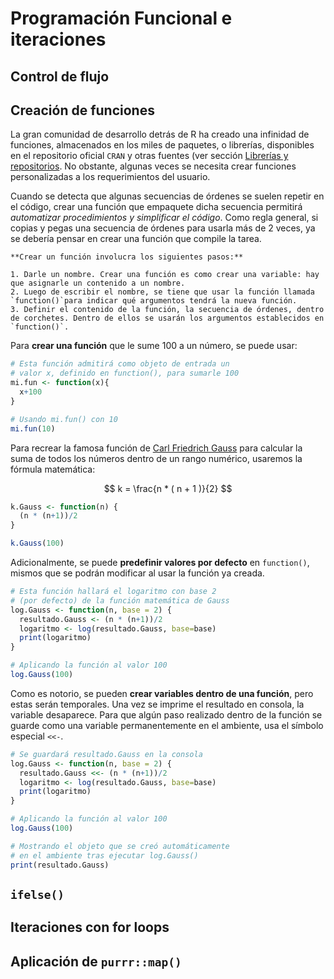# **Programación Funcional e iteraciones**
## **Control de flujo**

## **Creación de funciones** {#creacion-fun}
La gran comunidad de desarrollo detrás de R ha creado una infinidad de funciones, almacenados en los miles de paquetes, o librerías, disponibles en el repositorio oficial `CRAN` y otras fuentes (ver sección [Librerías y repositorios](#librerías-y-repositorios). No obstante, algunas veces se necesita crear funciones personalizadas a los requerimientos del usuario. 

Cuando se detecta que algunas secuencias de órdenes se suelen repetir en el código, crear una función que empaquete dicha secuencia permitirá
_automatizar procedimientos y simplificar el código_. Como regla general, si copias y pegas una secuencia de órdenes para usarla más de 2 veces, ya se debería pensar en crear una función que compile la tarea. 

```block2
**Crear un función involucra los siguientes pasos:**

1. Darle un nombre. Crear una función es como crear una variable: hay que asignarle un contenido a un nombre.
2. Luego de escribir el nombre, se tiene que usar la función llamada `function()`para indicar qué argumentos tendrá la nueva función.
3. Definir el contenido de la función, la secuencia de órdenes, dentro de corchetes. Dentro de ellos se usarán los argumentos establecidos en `function()`.
```

Para **crear una función** que le sume 100 a un número, se puede usar:

```r
# Esta función admitirá como objeto de entrada un 
# valor x, definido en function(), para sumarle 100
mi.fun <- function(x){
  x+100
}

# Usando mi.fun() con 10
mi.fun(10)

```

Para recrear la famosa función de [Carl Friedrich Gauss](https://es.wikipedia.org/wiki/Carl_Friedrich_Gauss) para calcular la suma de todos los números dentro de un rango numérico, usaremos la fórmula matemática:

$$ k = \frac{n * ( n + 1 )}{2} $$

```r
k.Gauss <- function(n) {
  (n * (n+1))/2
}

k.Gauss(100)
```

Adicionalmente, se puede **predefinir valores por defecto** en `function()`, mismos que se podrán modificar al usar la función ya creada.

```r
# Esta función hallará el logaritmo con base 2 
# (por defecto) de la función matemática de Gauss
log.Gauss <- function(n, base = 2) {
  resultado.Gauss <- (n * (n+1))/2
  logaritmo <- log(resultado.Gauss, base=base)
  print(logaritmo)
}

# Aplicando la función al valor 100
log.Gauss(100)
```

Como es notorio, se pueden **crear variables dentro de una función**, pero estas serán temporales. Una vez se imprime el resultado en consola, la variable desaparece. Para que algún paso realizado dentro de la función se guarde como una variable permanentemente en el ambiente, usa el símbolo especial `<<-`.

```r
# Se guardará resultado.Gauss en la consola
log.Gauss <- function(n, base = 2) {
  resultado.Gauss <<- (n * (n+1))/2
  logaritmo <- log(resultado.Gauss, base=base)
  print(logaritmo)
}

# Aplicando la función al valor 100
log.Gauss(100)

# Mostrando el objeto que se creó automáticamente
# en el ambiente tras ejecutar log.Gauss()
print(resultado.Gauss)

```


## `ifelse()`
## **Iteraciones con for loops**
## **Aplicación de** `purrr::map()`
